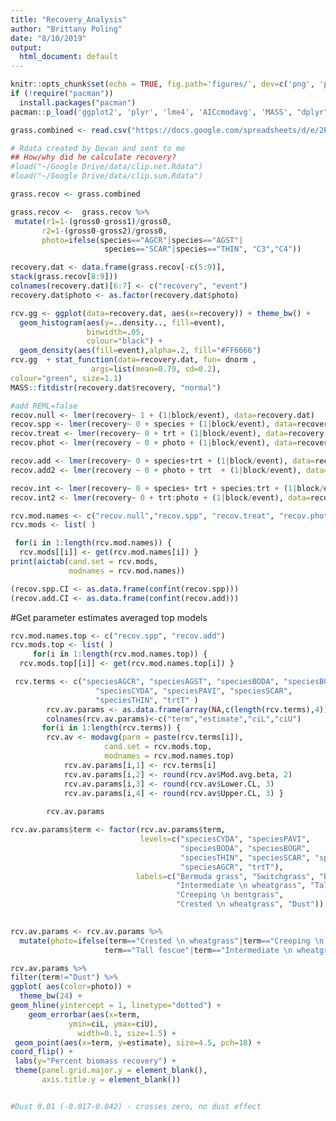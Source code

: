 ```yaml
---
title: "Recovery_Analysis"
author: "Brittany Poling"
date: "8/10/2019"
output:
  html_document: default
---
```


```r
knitr::opts_chunk$set(echo = TRUE, fig.path='figures/', dev=c('png', 'pdf'))
if (!require("pacman")) 
  install.packages("pacman")
pacman::p_load('ggplot2', 'plyr', 'lme4', 'AICcmodavg', 'MASS', "dplyr")

grass.combined <- read.csv("https://docs.google.com/spreadsheets/d/e/2PACX-1vTS7XPynyjgRkghaf8dMI1k1mPoT9qa1VZNoexYfBvofRjItm3CnYXnIC_Yv5zGF8moqUu-NxRJbMyX/pub?gid=1407150711&single=true&output=csv")

# Rdata created by Devan and sent to me
## How/why did he calculate recovery?
#load("~/Google Drive/data/clip.net.Rdata")
#load("~/Google Drive/data/clip.sum.Rdata")

```


```r
grass.recov <- grass.combined

grass.recov <-  grass.recov %>% 
 mutate(r1=1-(gross0-gross1)/gross0, 
       r2=1-(gross0-gross2)/gross0,
       photo=ifelse(species=="AGCR"|species=="AGST"|
                     species=="SCAR"|species=="THIN", "C3","C4"))

recovery.dat <- data.frame(grass.recov[-c(5:9)],
stack(grass.recov[8:9]))
colnames(recovery.dat)[6:7] <- c("recovery", "event")
recovery.dat$photo <- as.factor(recovery.dat$photo)
```

```r
rcv.gg <- ggplot(data=recovery.dat, aes(x=recovery)) + theme_bw() + 
  geom_histogram(aes(y=..density.., fill=event),     
                 binwidth=.05, 
                 colour="black") +
  geom_density(aes(fill=event),alpha=.2, fill="#FF6666") 
rcv.gg  + stat_function(data=recovery.dat, fun= dnorm , 
                  args=list(mean=0.79, sd=0.2),
colour="green", size=1.1)
MASS::fitdistr(recovery.dat$recovery, "normal")
```

```r
#add REML=false
recov.null <- lmer(recovery~ 1 + (1|block/event), data=recovery.dat)  
recov.spp <- lmer(recovery~ 0 + species + (1|block/event), data=recovery.dat)
recov.treat <- lmer(recovery~ 0 + trt + (1|block/event), data=recovery.dat)
recov.phot <- lmer(recovery ~ 0 + photo + (1|block/event), data=recovery.dat)

recov.add <- lmer(recovery~ 0 + species+trt + (1|block/event), data=recovery.dat)
recov.add2 <- lmer(recovery ~ 0 + photo + trt  + (1|block/event), data=recovery.dat)

recov.int <- lmer(recovery~ 0 + species+ trt + species:trt + (1|block/event), data=recovery.dat)
recov.int2 <- lmer(recovery~ 0 + trt:photo + (1|block/event), data=recovery.dat)
```


```r
rcv.mod.names <- c("recov.null","recov.spp", "recov.treat", "recov.phot", "recov.add", "recov.add2", "recov.int", "recov.int2")
rcv.mods <- list( )

 for(i in 1:length(rcv.mod.names)) {
  rcv.mods[[i]] <- get(rcv.mod.names[i]) }
print(aictab(cand.set = rcv.mods, 
             modnames = rcv.mod.names)) 
```



```r
(recov.spp.CI <- as.data.frame(confint(recov.spp)))
(recov.add.CI <- as.data.frame(confint(recov.add)))
```
 
#Get parameter estimates averaged top models 
```r

rcv.mod.names.top <- c("recov.spp", "recov.add")
rcv.mods.top <- list( )
	 for(i in 1:length(rcv.mod.names.top)) {
  rcv.mods.top[[i]] <- get(rcv.mod.names.top[i]) }  

 rcv.terms <- c("speciesAGCR", "speciesAGST", "speciesBODA", "speciesBOGR",
	               "speciesCYDA", "speciesPAVI", "speciesSCAR",
	               "speciesTHIN", "trtT" )
	    rcv.av.params <- as.data.frame(array(NA,c(length(rcv.terms),4)))
	    colnames(rcv.av.params)<-c("term","estimate","ciL","ciU")
	   for(i in 1:length(rcv.terms)) {
  	    rcv.av <- modavg(parm = paste(rcv.terms[i]), 
  	                 cand.set = rcv.mods.top, 
  	                 modnames = rcv.mod.names.top)
    	    rcv.av.params[i,1] <- rcv.terms[i]
    	    rcv.av.params[i,2] <- round(rcv.av$Mod.avg.beta, 2)
    	    rcv.av.params[i,3] <- round(rcv.av$Lower.CL, 3) 
    	    rcv.av.params[i,4] <- round(rcv.av$Upper.CL, 3) }
	    
	    rcv.av.params

rcv.av.params$term <- factor(rcv.av.params$term, 
                             levels=c("speciesCYDA", "speciesPAVI",
                                      "speciesBODA", "speciesBOGR",
                                      "speciesTHIN", "speciesSCAR", "speciesAGST",
                                      "speciesAGCR", "trtT"),
                            labels=c("Bermuda grass", "Switchgrass", "Buffalograss", "Blue grama",
                                     "Intermediate \n wheatgrass", "Tall fescue", 
                                     "Creeping \n bentgrass",
                                     "Crested \n wheatgrass", "Dust"))
                            

rcv.av.params <- rcv.av.params %>%
  mutate(photo=ifelse(term=="Crested \n wheatgrass"|term=="Creeping \n bentgrass"|
                     term=="Tall fescue"|term=="Intermediate \n wheatgrass", "C3","C4"))

```

```r
rcv.av.params %>% 
filter(term!="Dust") %>%
ggplot( aes(color=photo)) +
  theme_bw(24) +
geom_hline(yintercept = 1, linetype="dotted") + 
    geom_errorbar(aes(x=term,
             ymin=ciL, ymax=ciU), 
               width=0.1, size=1.5) +
 geom_point(aes(x=term, y=estimate), size=4.5, pch=18) + 
coord_flip() +
 labs(y="Percent biomass recovery") +
 theme(panel.grid.major.y = element_blank(),
       axis.title.y = element_blank()) 


#Dust 0.01 (-0.017-0.042) - crosses zero, no dust effect 
```
